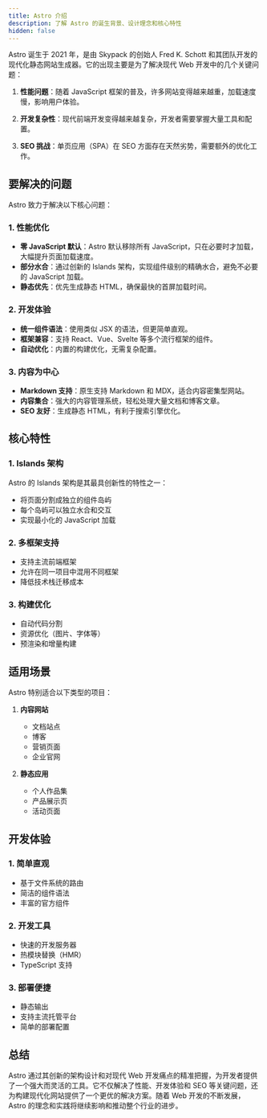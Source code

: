```yaml
---
title: Astro 介绍
description: 了解 Astro 的诞生背景、设计理念和核心特性
hidden: false
---
```


Astro 诞生于 2021 年，是由 Skypack 的创始人 Fred K. Schott 和其团队开发的现代化静态网站生成器。它的出现主要是为了解决现代 Web 开发中的几个关键问题：

1. **性能问题**：随着 JavaScript 框架的普及，许多网站变得越来越重，加载速度慢，影响用户体验。

2. **开发复杂性**：现代前端开发变得越来越复杂，开发者需要掌握大量工具和配置。

3. **SEO 挑战**：单页应用（SPA）在 SEO 方面存在天然劣势，需要额外的优化工作。

## 要解决的问题

Astro 致力于解决以下核心问题：

### 1. 性能优化

- **零 JavaScript 默认**：Astro 默认移除所有 JavaScript，只在必要时才加载，大幅提升页面加载速度。
- **部分水合**：通过创新的 Islands 架构，实现组件级别的精确水合，避免不必要的 JavaScript 加载。
- **静态优先**：优先生成静态 HTML，确保最快的首屏加载时间。

### 2. 开发体验

- **统一组件语法**：使用类似 JSX 的语法，但更简单直观。
- **框架兼容**：支持 React、Vue、Svelte 等多个流行框架的组件。
- **自动优化**：内置的构建优化，无需复杂配置。

### 3. 内容为中心

- **Markdown 支持**：原生支持 Markdown 和 MDX，适合内容密集型网站。
- **内容集合**：强大的内容管理系统，轻松处理大量文档和博客文章。
- **SEO 友好**：生成静态 HTML，有利于搜索引擎优化。

## 核心特性

### 1. Islands 架构

Astro 的 Islands 架构是其最具创新性的特性之一：

- 将页面分割成独立的组件岛屿
- 每个岛屿可以独立水合和交互
- 实现最小化的 JavaScript 加载

### 2. 多框架支持

- 支持主流前端框架
- 允许在同一项目中混用不同框架
- 降低技术栈迁移成本

### 3. 构建优化

- 自动代码分割
- 资源优化（图片、字体等）
- 预渲染和增量构建

## 适用场景

Astro 特别适合以下类型的项目：

1. **内容网站**

   - 文档站点
   - 博客
   - 营销页面
   - 企业官网

2. **静态应用**
   - 个人作品集
   - 产品展示页
   - 活动页面

## 开发体验

### 1. 简单直观

- 基于文件系统的路由
- 简洁的组件语法
- 丰富的官方组件

### 2. 开发工具

- 快速的开发服务器
- 热模块替换（HMR）
- TypeScript 支持

### 3. 部署便捷

- 静态输出
- 支持主流托管平台
- 简单的部署配置

## 总结

Astro 通过其创新的架构设计和对现代 Web 开发痛点的精准把握，为开发者提供了一个强大而灵活的工具。它不仅解决了性能、开发体验和 SEO 等关键问题，还为构建现代化网站提供了一个更优的解决方案。随着 Web 开发的不断发展，Astro 的理念和实践将继续影响和推动整个行业的进步。
